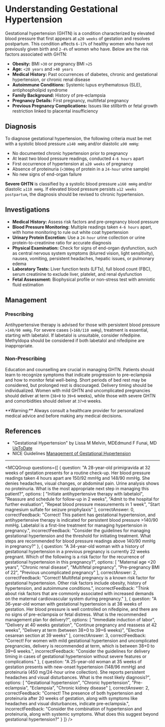 
# Understanding Gestational Hypertension

Gestational hypertension (GHTN) is a condition characterized by elevated blood pressure that first appears at `≥20 weeks` of gestation and resolves postpartum. This condition affects `6-17%` of healthy women who have not previously given birth and `2-4%` of women who have. Below are the risk factors associated with GHTN:

- **Obesity:** BMI `>30` or pregnancy BMI `>25`
- **Age:** `<20 years` and `>40 years`
- **Medical History:** Past occurrences of diabetes, chronic and gestational hypertension, or chronic renal disease
- **Autoimmune Conditions:** Systemic lupus erythematosus (SLE), antiphospholipid syndrome
- **Family Background:** History of pre-eclampsia
- **Pregnancy Details:** First pregnancy, multifetal pregnancy
- **Previous Pregnancy Complications:** Issues like stillbirth or fetal growth restriction linked to placental insufficiency

## Diagnosis

To diagnose gestational hypertension, the following criteria must be met with a systolic blood pressure `≥140 mmHg` and/or diastolic `≥90 mmHg`:

- No documented chronic hypertension prior to pregnancy
- At least two blood pressure readings, conducted `4-6 hours` apart
- First occurrence of hypertension at `≥20 weeks` of pregnancy
- Absence of proteinuria (`<300mg` of protein in a `24-hour` urine sample)
- No new signs of end-organ failure

**Severe GHTN** is classified by a systolic blood pressure `≥160 mmHg` and/or diastolic `≥110 mmHg`. If elevated blood pressure persists `≥12 weeks postpartum`, the diagnosis should be revised to chronic hypertension.

## Investigations

- **Medical History:** Assess risk factors and pre-pregnancy blood pressure
- **Blood Pressure Monitoring:** Multiple readings taken `4-6 hours` apart, with home monitoring to rule out white coat hypertension
- **Urinary Protein Excretion:** Use a `24-hour` urine collection or urine protein-to-creatinine ratio for accurate diagnosis
- **Physical Examination:** Check for signs of end-organ dysfunction, such as central nervous system symptoms (blurred vision, light sensitivity), nausea, vomiting, persistent headaches, hepatic issues, or pulmonary edema
- **Laboratory Tests:** Liver function tests (LFTs), full blood count (FBC), serum creatinine to exclude liver, platelet, and renal dysfunction
- **Fetal Assessment:** Biophysical profile or non-stress test with amniotic fluid estimation

## Management

### Prescribing

Antihypertensive therapy is advised for those with persistent blood pressure `>140/90 mmHg`. For severe cases (`>160/110 mmHg`), treatment is essential, starting with labetalol. If labetalol is unsuitable, consider nifedipine. Methyldopa should be considered if both labetalol and nifedipine are inappropriate.

### Non-Prescribing

Education and counselling are crucial in managing GHTN. Patients should learn to recognize symptoms that indicate progression to pre-eclampsia and how to monitor fetal well-being. Short periods of bed rest may be considered, but prolonged rest is discouraged. Delivery timing should be individualized. Women with mild GHTN and uncomplicated pregnancies should deliver at term (`38+0` to `39+6` weeks), while those with severe GHTN and comorbidities should deliver at `37+0` weeks.

<Callout emoji="⚠️">
**Warning:** Always consult a healthcare provider for personalized medical advice and before making any medical decisions.
</Callout>

## References

- "Gestational Hypertension" by Lissa M Melvin, MDEdmund F Funai, MD [UpToDate](https://www.uptodate.com/contents/gestational-hypertension)
- NICE Guidelines [Management of Gestational Hypertension](https://www.nice.org.uk/guidance/ng133/chapter/Recommendations#management-of-gestational-hypertension)

---

<MCQGroup questions={[
  {
    question: "A 28-year-old primigravida at 32 weeks of gestation presents for a routine check-up. Her blood pressure readings taken 4 hours apart are 150/92 mmHg and 148/90 mmHg. She denies headaches, visual changes, or abdominal pain. Urine analysis shows no proteinuria. What is the most appropriate next step in managing this patient?",
    options: [
      "Initiate antihypertensive therapy with labetalol",
      "Reassure and schedule for follow-up in 2 weeks",
      "Admit to the hospital for further evaluation",
      "Repeat blood pressure measurements in 1 week",
      "Start magnesium sulfate for seizure prophylaxis"
    ],
    correctAnswer: 0,
    correctFeedback: "Correct! This patient has gestational hypertension, and antihypertensive therapy is indicated for persistent blood pressure >140/90 mmHg. Labetalol is a first-line treatment for managing hypertension in pregnancy.",
    incorrectFeedback: "Consider the guidelines for managing gestational hypertension and the threshold for initiating treatment. What steps are recommended for blood pressure readings above 140/90 mmHg in pregnancy?"
  },
  {
    question: "A 34-year-old woman with a history of gestational hypertension in a previous pregnancy is currently 22 weeks pregnant. Which of the following is a risk factor for the recurrence of gestational hypertension in this pregnancy?",
    options: [
      "Maternal age <20 years",
      "Chronic renal disease",
      "Multifetal pregnancy",
      "Pre-pregnancy BMI of 22",
      "Previous uncomplicated pregnancy"
    ],
    correctAnswer: 2,
    correctFeedback: "Correct! Multifetal pregnancy is a known risk factor for gestational hypertension. Other risk factors include obesity, history of hypertension, and autoimmune conditions.",
    incorrectFeedback: "Think about risk factors that are commonly associated with increased demands on the maternal cardiovascular system during pregnancy."
  },
  {
    question: "A 36-year-old woman with gestational hypertension is at 38 weeks of gestation. Her blood pressure is well controlled on nifedipine, and there are no signs of pre-eclampsia or fetal distress. What is the recommended management plan for delivery?",
    options: [
      "Immediate induction of labor",
      "Delivery at 40 weeks gestation",
      "Continue pregnancy and reassess at 42 weeks",
      "Delivery at term (between 38+0 to 39+6 weeks)",
      "Elective cesarean section at 39 weeks"
    ],
    correctAnswer: 3,
    correctFeedback: "Correct! For women with mild gestational hypertension and uncomplicated pregnancies, delivery is recommended at term, which is between 38+0 to 39+6 weeks.",
    incorrectFeedback: "Consider the guidelines for delivery timing in cases of gestational hypertension without severe features or complications."
  },
  {
    question: "A 25-year-old woman at 35 weeks of gestation presents with new-onset hypertension (148/96 mmHg) and proteinuria (450 mg/24-hour urine collection). She reports persistent headaches and visual disturbances. What is the most likely diagnosis?",
    options: [
      "Gestational hypertension",
      "Chronic hypertension",
      "Pre-eclampsia",
      "Eclampsia",
      "Chronic kidney disease"
    ],
    correctAnswer: 2,
    correctFeedback: "Correct! The presence of both hypertension and proteinuria after 20 weeks of gestation, along with symptoms like headaches and visual disturbances, indicate pre-eclampsia.",
    incorrectFeedback: "Consider the combination of hypertension and proteinuria, along with systemic symptoms. What does this suggest beyond gestational hypertension?"
  }
]} />